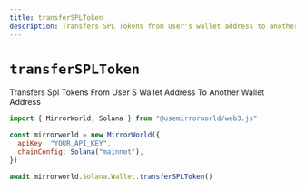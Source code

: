 ```yaml
---
title: transferSPLToken
description: Transfers SPL Tokens from user's wallet address to another wallet address
---
```


# `transferSPLToken`

Transfers Spl Tokens From User S Wallet Address To Another Wallet Address

```js
import { MirrorWorld, Solana } from "@usemirrorworld/web3.js"

const mirrorworld = new MirrorWorld({
  apiKey: "YOUR_API_KEY",
  chainConfig: Solana("mainnet"),
})

await mirrorworld.Solana.Wallet.transferSPLToken()
```